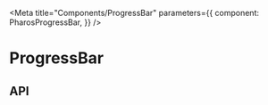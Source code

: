 

<Meta
  title="Components/ProgressBar"
  parameters={{
    component: PharosProgressBar,
  }}
/>

# ProgressBar

<Canvas withToolbar>
  <Story name="Base">
    <PharosProgressBar />
  </Story>
</Canvas>

## API

<ArgsTable of={PharosProgressBar} />
